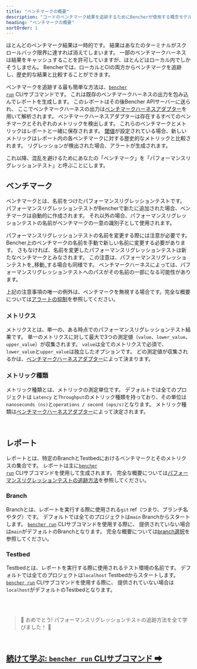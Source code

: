```yaml
---
title: "ベンチマークの概要"
description: "コードのベンチマーク結果を追跡するためにBencherが使用する概念モデルと語彙"
heading: "ベンチマークの概要"
sortOrder: 1
---
```


ほとんどのベンチマーク結果は一時的です。
結果はあなたのターミナルがスクロールバック限界に達すれば消えてしまいます。
一部のベンチマークハーネスは結果をキャッシュすることを許可していますが、ほとんどはローカル内でしかそうしません。
Bencherでは、ローカルとCIの両方からベンチマークを追跡し、歴史的な結果と比較することができます。

ベンチマークを追跡する最も簡単な方法は、<code><a href="/docs/ja/explanation/bencher-run/">bencher run</a></code> CLIサブコマンドです。
これは既存のベンチマークハーネスの出力を包み込んでレポートを生成します。
このレポートはその後Bencher APIサーバーに送られ、
ここでベンチマークハーネスの出力は[ベンチマークハーネスアダプター](/docs/ja/explanation/adapters/)を用いて解析されます。
ベンチマークハーネスアダプターは存在するすべてのベンチマークとそれぞれのメトリックを検出します。
これらのベンチマークとメトリックはレポートと一緒に保存されます。
[閾値](/docs/ja/explanation/thresholds/)が設定されている場合、新しいメトリックはレポート内の各ベンチマークに対する歴史的なメトリックと比較されます。
リグレッションが検出された場合、アラートが生成されます。

これ以降、混乱を避けるためにあなたの「ベンチマーク」を「パフォーマンスリグレッションテスト」と呼ぶことにします。

## ベンチマーク
ベンチマークとは、名前をつけたパフォーマンスリグレッションテストです。
パフォーマンスリグレッションテストがBencherで新たに追加された場合、ベンチマークは自動的に作成されます。
それ以外の場合、パフォーマンスリグレッションテストの名前がベンチマークの一意の識別子として使用されます。

パフォーマンスリグレッションテストの名前を変更する際には注意が必要です。
Bencher上のベンチマークの名前を手動で新しい名前に変更する必要があります。
さもなければ、名前を変更したパフォーマンスリグレッションテストは新たなベンチマークとみなされます。
この注意は、パフォーマンスリグレッションテストを_移動_する場合も同様です。
ベンチマークハーネスによっては、パフォーマンスリグレッションテストへのパスがその名前の一部になる可能性があります。

上記の注意事項の唯一の例外は、ベンチマークを無視する場合です。完全な概要については[アラートの抑制](/docs/ja/explanation/thresholds/)を参照してください。

### メトリクス
メトリクスとは、単一の、ある時点でのパフォーマンスリグレッションテスト結果です。
単一のメトリクスに対して最大で3つの測定値（`value`、`lower_value`、 `upper_value`）が収集されます。
`value`は全てのメトリクスで必須で、 `lower_value`と`upper_value`は独立したオプションです。
どの測定値が収集されるかは、[ベンチマークハーネスアダプター](/docs/ja/explanation/adapters/)によって決まります。

### メトリック種類
メトリック種類とは、メトリックの測定単位です。
デフォルトでは全てのプロジェクトは `Latency` と`Throughput`のメトリック種類を持っており、その単位は`nanoseconds (ns)`と`operations / second (ops/s)`となります。
メトリック種類は[ベンチマークハーネスアダプター](/docs/ja/explanation/adapters/)によって決定されます。

<br />

## レポート
レポートとは、特定のBranchとTestbedにおけるベンチマークとそのメトリクスの集合です。
レポートは主に<code><a href="/docs/ja/explanation/bencher-run/">bencher run</a></code> CLIサブコマンドを使用して生成されます。
完全な概要については[パフォーマンスリグレッションテストの追跡方法](/docs/ja/how-to/track-benchmarks/)を参照してください。

### Branch
Branchとは、レポートを実行する際に使用される`git` ref（つまり、ブランチ名やタグ）です。
デフォルトでは全てのプロジェクトは`main` Branchからスタートします。
<code><a href="/docs/ja/explanation/bencher-run/">bencher run</a></code> CLIサブコマンドを使用する際に、
提供されていない場合は`main`がデフォルトのBranchとなります。
完全な概要については[branch選択](/docs/ja/explanation/branch-selection/)を参照してください。

### Testbed
Testbedとは、レポートを実行する際に使用されるテスト環境の名前です。
デフォルトでは全てのプロジェクトは`localhost` Testbedからスタートします。
<code><a href="/docs/ja/explanation/bencher-run/">bencher run</a></code> CLIサブコマンドを使用する際に、
提供されていない場合は`localhost`がデフォルトのTestbedとなります。

<br />
<br />

> 🐰 おめでとう! パフォーマンスリグレッションテストの追跡方法を全て学びました！ 🎉

<br/>

<h2><a href="/docs/ja/explanation/bencher-run/">続けて学ぶ: <code>bencher run</code> CLIサブコマンド ➡</a></h2>